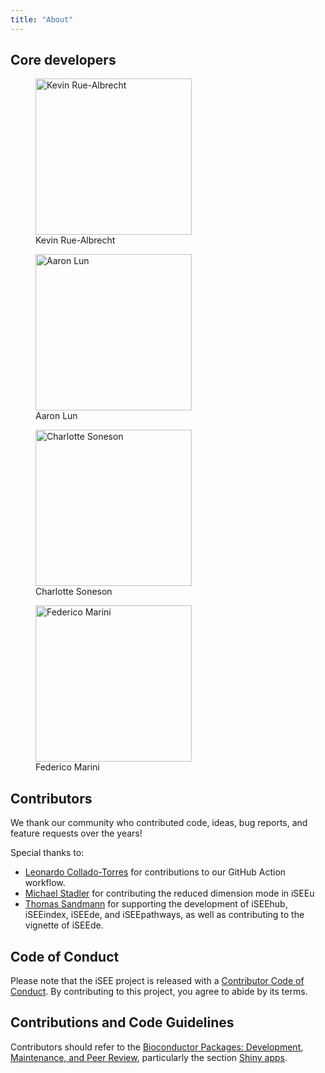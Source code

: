 ```yaml
---
title: "About"
---
```


## Core developers

::: {layout-ncol=2}

![Kevin Rue-Albrecht](images/kevin-rue-albrecht.jpeg){width="250px"}

![Aaron Lun](images/aaron-lun.png){width="250px"}

![Charlotte Soneson](images/charlotte-soneson.png){width="250px"}

![Federico Marini](images/federico-marini.png){width="250px"}
:::

## Contributors

We thank our community who contributed code, ideas, bug reports, and feature requests over the years!

Special thanks to:

- [Leonardo Collado-Torres](https://github.com/lcolladotor) for contributions to our GitHub Action workflow.
- [Michael Stadler](https://github.com/mbstadler) for contributing the reduced dimension mode in iSEEu
- [Thomas Sandmann](tomsing1) for supporting the development of iSEEhub, iSEEindex, iSEEde, and iSEEpathways,
  as well as contributing to the vignette of iSEEde.

## Code of Conduct
  
Please note that the iSEE project is released with a [Contributor Code of Conduct](https://contributor-covenant.org/version/2/0/CODE_OF_CONDUCT.html). By contributing to this project, you agree to abide by its terms.

## Contributions and Code Guidelines

Contributors should refer to the [Bioconductor Packages: Development, Maintenance, and Peer Review](https://contributions.bioconductor.org/),
particularly the section [Shiny apps](https://contributions.bioconductor.org/shiny.html).


